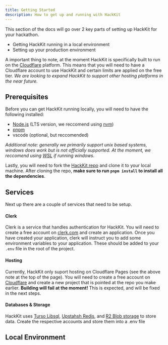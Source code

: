 ```yaml
---
title: Getting Started
description: How to get up and running with HackKit
---
```


This section of the docs will go over 2 key parts of setting up HackKit for your hackathon.

- Getting HackKit running in a local environment
- Setting up your production environment

A important thing to note, at the moment HackKit is specifically built to run on the [Cloudflare](https://dash.cloudflare.com/login) platform. This means that you will need to have a Cloudflare account to use HackKit and certain limits are applied on the free tier. *We are looking to expand HackKit to support other hosting platforms in the near future.*

## Prerequisites

Before you can get HackKit running locally, you will need to have the following installed:

- [Node.js](https://nodejs.org/en/) (LTS version, we reccomend using [nvm](https://github.com/nvm-sh/nvm))
- [pnpm](https://pnpm.io/)
- vscode (optional, but reccomended)

<Callout>*Additional note: generally we primarily support unix based systems, windows does work but is not officially supported. At the moment, we reccomend using [WSL](https://docs.microsoft.com/en-us/windows/wsl/install) if running windows.*</Callout>

Lastly, you will need to fork the [HackKit repo](https://github.com/acmutsa/hackkit) and clone it to your local machine. After cloning the repo, **make sure to run `pnpm install` to install all the dependencies**.

## Services

Next up there are a couple of services that need to be setup. 

#### Clerk

Clerk is a service that handles authentication for HackKit. You will need to create a free account on [clerk.com](https://clerk.com/) and create an application. Once you have created your application, clerk will instruct you to add some environment variables to your application. These should be added to your `.env` file in the root of the project.

#### Hosting

Currently, HackKit only suport hosting on Cloudflare Pages (see the above note at the top of the page). You will need to create a free account on [Cloudflare](https://dash.cloudflare.com/login) and create a new project that is pointed at the repo you make earlier. **Building will fail at the moment!** This is expected, and will be fixed in the next steps.

#### Databases & Storage

HackKit uses [Turso Libsql](https://turso.tech/), [Upstahsh Redis](https://upstash.com/), and [R2 Blob storage](https://developers.cloudflare.com/r2/) to store data. Create the respective accounts and store them into a .env file


## Local Environment


